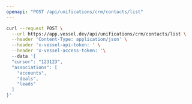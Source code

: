 ```yaml
---
openapi: "POST /api/unifications/crm/contacts/list"
---
```


<RequestExample>

```bash Request
curl --request POST \
  --url https://app.vessel.dev/api/unifications/crm/contacts/list \
  --header 'Content-Type: application/json' \
  --header 'x-vessel-api-token: ' \
  --header 'x-vessel-access-token: '\ 
  --data '{
  "cursor": "123123",
  "associations": [
    "accounts",
    "deals",
    "leads"
  ]
}'
```

</RequestExample>


      
